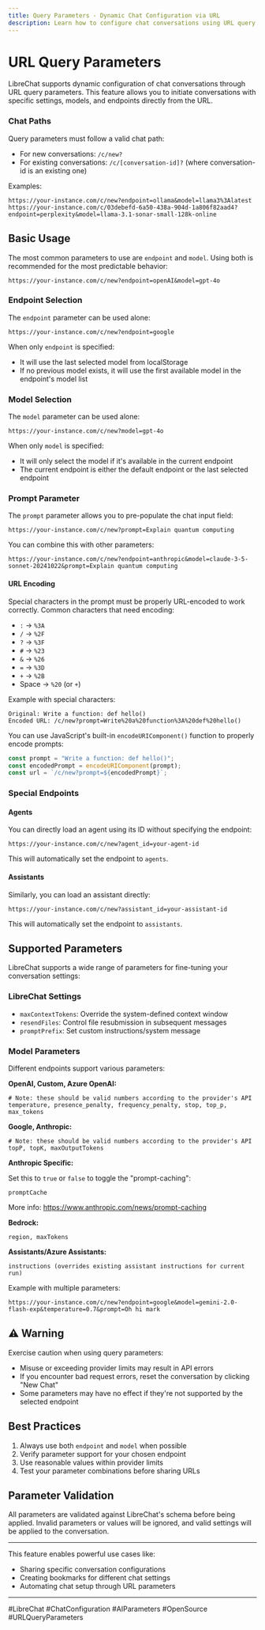 ```yaml
---
title: Query Parameters - Dynamic Chat Configuration via URL
description: Learn how to configure chat conversations using URL query parameters in LibreChat. Set models, endpoints, and conversation settings dynamically.
---
```


# URL Query Parameters

LibreChat supports dynamic configuration of chat conversations through URL query parameters. This feature allows you to initiate conversations with specific settings, models, and endpoints directly from the URL.

### Chat Paths

Query parameters must follow a valid chat path:
- For new conversations: `/c/new?`
- For existing conversations: `/c/[conversation-id]?` (where conversation-id is an existing one)

Examples:

```
https://your-instance.com/c/new?endpoint=ollama&model=llama3%3Alatest
https://your-instance.com/c/03debefd-6a50-438a-904d-1a806f82aad4?endpoint=perplexity&model=llama-3.1-sonar-small-128k-online
```

## Basic Usage

The most common parameters to use are `endpoint` and `model`. Using both is recommended for the most predictable behavior:

```
https://your-instance.com/c/new?endpoint=openAI&model=gpt-4o
```

### Endpoint Selection

The `endpoint` parameter can be used alone:
```
https://your-instance.com/c/new?endpoint=google
```

When only `endpoint` is specified:
- It will use the last selected model from localStorage
- If no previous model exists, it will use the first available model in the endpoint's model list

### Model Selection

The `model` parameter can be used alone:
```
https://your-instance.com/c/new?model=gpt-4o
```

When only `model` is specified:
- It will only select the model if it's available in the current endpoint
- The current endpoint is either the default endpoint or the last selected endpoint

### Prompt Parameter

The `prompt` parameter allows you to pre-populate the chat input field:
```
https://your-instance.com/c/new?prompt=Explain quantum computing
```

You can combine this with other parameters:
```
https://your-instance.com/c/new?endpoint=anthropic&model=claude-3-5-sonnet-20241022&prompt=Explain quantum computing
```

#### URL Encoding

Special characters in the prompt must be properly URL-encoded to work correctly. Common characters that need encoding:

- `:` → `%3A`
- `/` → `%2F`
- `?` → `%3F`
- `#` → `%23`
- `&` → `%26`
- `=` → `%3D`
- `+` → `%2B`
- Space → `%20` (or `+`)

Example with special characters:
```
Original: Write a function: def hello()
Encoded URL: /c/new?prompt=Write%20a%20function%3A%20def%20hello()
```

You can use JavaScript's built-in `encodeURIComponent()` function to properly encode prompts:
```javascript
const prompt = "Write a function: def hello()";
const encodedPrompt = encodeURIComponent(prompt);
const url = `/c/new?prompt=${encodedPrompt}`;
```

### Special Endpoints

#### Agents
You can directly load an agent using its ID without specifying the endpoint:
```
https://your-instance.com/c/new?agent_id=your-agent-id
```
This will automatically set the endpoint to `agents`.

#### Assistants
Similarly, you can load an assistant directly:
```
https://your-instance.com/c/new?assistant_id=your-assistant-id
```
This will automatically set the endpoint to `assistants`.

## Supported Parameters

LibreChat supports a wide range of parameters for fine-tuning your conversation settings:

### LibreChat Settings
- `maxContextTokens`: Override the system-defined context window
- `resendFiles`: Control file resubmission in subsequent messages
- `promptPrefix`: Set custom instructions/system message

### Model Parameters
Different endpoints support various parameters:

**OpenAI, Custom, Azure OpenAI:**
```
# Note: these should be valid numbers according to the provider's API
temperature, presence_penalty, frequency_penalty, stop, top_p, max_tokens
```

**Google, Anthropic:**
```
# Note: these should be valid numbers according to the provider's API
topP, topK, maxOutputTokens
```

**Anthropic Specific:**

Set this to `true` or `false` to toggle the "prompt-caching":
```
promptCache
```

More info: https://www.anthropic.com/news/prompt-caching

**Bedrock:**
```
region, maxTokens
```

**Assistants/Azure Assistants:**
```
instructions (overrides existing assistant instructions for current run)
```

Example with multiple parameters:
```
https://your-instance.com/c/new?endpoint=google&model=gemini-2.0-flash-exp&temperature=0.7&prompt=Oh hi mark
```

## ⚠️ Warning

Exercise caution when using query parameters:
- Misuse or exceeding provider limits may result in API errors
- If you encounter bad request errors, reset the conversation by clicking "New Chat"
- Some parameters may have no effect if they're not supported by the selected endpoint

## Best Practices

1. Always use both `endpoint` and `model` when possible
2. Verify parameter support for your chosen endpoint
3. Use reasonable values within provider limits
4. Test your parameter combinations before sharing URLs

## Parameter Validation

All parameters are validated against LibreChat's schema before being applied. Invalid parameters or values will be ignored, and valid settings will be applied to the conversation.

---

This feature enables powerful use cases like:
- Sharing specific conversation configurations
- Creating bookmarks for different chat settings
- Automating chat setup through URL parameters

---

#LibreChat #ChatConfiguration #AIParameters #OpenSource #URLQueryParameters